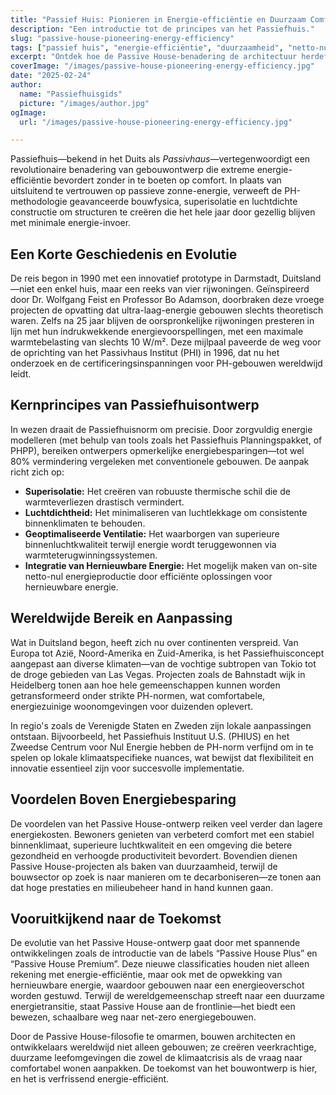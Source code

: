 ```yaml
---
title: "Passief Huis: Pionieren in Energie-efficiëntie en Duurzaam Comfort"
description: "Een introductie tot de principes van het Passiefhuis."
slug: "passive-house-pioneering-energy-efficiency"
tags: ["passief huis", "energie-efficiëntie", "duurzaamheid", "netto-nul"]
excerpt: "Ontdek hoe de Passive House-benadering de architectuur herdefinieert—het biedt superieur binnencomfort, drastisch verlaagde energieverbruik en een significante vermindering van de CO2-uitstoot, ongeacht het type gebouw of klimaat."
coverImage: "/images/passive-house-pioneering-energy-efficiency.jpg"
date: "2025-02-24"
author:
  name: "Passiefhuisgids"
  picture: "/images/author.jpg"
ogImage:
  url: "/images/passive-house-pioneering-energy-efficiency.jpg"

---
```

Passiefhuis—bekend in het Duits als *Passivhaus*—vertegenwoordigt een revolutionaire benadering van gebouwontwerp die extreme energie-efficiëntie bevordert zonder in te boeten op comfort. In plaats van uitsluitend te vertrouwen op passieve zonne-energie, verweeft de PH-methodologie geavanceerde bouwfysica, superisolatie en luchtdichte constructie om structuren te creëren die het hele jaar door gezellig blijven met minimale energie-invoer.

## Een Korte Geschiedenis en Evolutie

De reis begon in 1990 met een innovatief prototype in Darmstadt, Duitsland—niet een enkel huis, maar een reeks van vier rijwoningen. Geïnspireerd door Dr. Wolfgang Feist en Professor Bo Adamson, doorbraken deze vroege projecten de opvatting dat ultra-laag-energie gebouwen slechts theoretisch waren. Zelfs na 25 jaar blijven de oorspronkelijke rijwoningen presteren in lijn met hun indrukwekkende energievoorspellingen, met een maximale warmtebelasting van slechts 10 W/m². Deze mijlpaal paveerde de weg voor de oprichting van het Passivhaus Institut (PHI) in 1996, dat nu het onderzoek en de certificeringsinspanningen voor PH-gebouwen wereldwijd leidt.
## Kernprincipes van Passiefhuisontwerp

In wezen draait de Passiefhuisnorm om precisie. Door zorgvuldig energie modelleren (met behulp van tools zoals het Passiefhuis Planningspakket, of PHPP), bereiken ontwerpers opmerkelijke energiebesparingen—tot wel 80% vermindering vergeleken met conventionele gebouwen. De aanpak richt zich op:
- **Superisolatie:** Het creëren van robuuste thermische schil die de warmteverliezen drastisch vermindert.
- **Luchtdichtheid:** Het minimaliseren van luchtlekkage om consistente binnenklimaten te behouden.
- **Geoptimaliseerde Ventilatie:** Het waarborgen van superieure binnenluchtkwaliteit terwijl energie wordt teruggewonnen via warmteterugwinningssystemen.
- **Integratie van Hernieuwbare Energie:** Het mogelijk maken van on-site netto-nul energieproductie door efficiënte oplossingen voor hernieuwbare energie.

## Wereldwijde Bereik en Aanpassing

Wat in Duitsland begon, heeft zich nu over continenten verspreid. Van Europa tot Azië, Noord-Amerika en Zuid-Amerika, is het Passiefhuisconcept aangepast aan diverse klimaten—van de vochtige subtropen van Tokio tot de droge gebieden van Las Vegas. Projecten zoals de Bahnstadt wijk in Heidelberg tonen aan hoe hele gemeenschappen kunnen worden getransformeerd onder strikte PH-normen, wat comfortabele, energiezuinige woonomgevingen voor duizenden oplevert.

In regio's zoals de Verenigde Staten en Zweden zijn lokale aanpassingen ontstaan. Bijvoorbeeld, het Passiefhuis Instituut U.S. (PHIUS) en het Zweedse Centrum voor Nul Energie hebben de PH-norm verfijnd om in te spelen op lokale klimaatspecifieke nuances, wat bewijst dat flexibiliteit en innovatie essentieel zijn voor succesvolle implementatie.
## Voordelen Boven Energiebesparing

De voordelen van het Passive House-ontwerp reiken veel verder dan lagere energiekosten. Bewoners genieten van verbeterd comfort met een stabiel binnenklimaat, superieure luchtkwaliteit en een omgeving die betere gezondheid en verhoogde productiviteit bevordert. Bovendien dienen Passive House-projecten als baken van duurzaamheid, terwijl de bouwsector op zoek is naar manieren om te decarboniseren—ze tonen aan dat hoge prestaties en milieubeheer hand in hand kunnen gaan.

## Vooruitkijkend naar de Toekomst

De evolutie van het Passive House-ontwerp gaat door met spannende ontwikkelingen zoals de introductie van de labels “Passive House Plus” en “Passive House Premium”. Deze nieuwe classificaties houden niet alleen rekening met energie-efficiëntie, maar ook met de opwekking van hernieuwbare energie, waardoor gebouwen naar een energieoverschot worden gestuwd. Terwijl de wereldgemeenschap streeft naar een duurzame energietransitie, staat Passive House aan de frontlinie—het biedt een bewezen, schaalbare weg naar net-zero energiegebouwen.

Door de Passive House-filosofie te omarmen, bouwen architecten en ontwikkelaars wereldwijd niet alleen gebouwen; ze creëren veerkrachtige, duurzame leefomgevingen die zowel de klimaatcrisis als de vraag naar comfortabel wonen aanpakken. De toekomst van het bouwontwerp is hier, en het is verfrissend energie-efficiënt.
